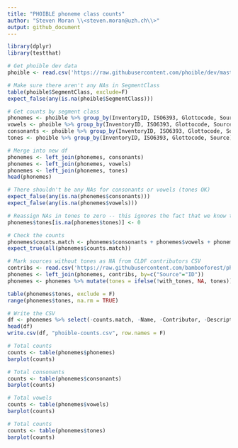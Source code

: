 ```yaml
---
title: "PHOIBLE phoneme class counts"
author: "Steven Moran \\<steven.moran@uzh.ch\\>"
output: github_document
---
```

  
```r
library(dplyr)
library(testthat)
```

```r
# Get phoible dev data
phoible <- read.csv('https://raw.githubusercontent.com/phoible/dev/master/data/phoible.csv', stringsAsFactors = F)
```


```r
# Make sure there aren't any NAs in SegmentClass
table(phoible$SegmentClass, exclude=F)
expect_false(any(is.na(phoible$SegmentClass)))
```

```r
# Get counts by segment class
phonemes <- phoible %>% group_by(InventoryID, ISO6393, Glottocode, Source) %>% summarize(phonemes=n())
vowels <- phoible %>% group_by(InventoryID, ISO6393, Glottocode, Source) %>% filter(SegmentClass=="vowel") %>% summarize(vowels=n())
consonants <- phoible %>% group_by(InventoryID, ISO6393, Glottocode, Source) %>% filter(SegmentClass=="consonant") %>% summarize(consonants=n())
tones <- phoible %>% group_by(InventoryID, ISO6393, Glottocode, Source) %>% filter(SegmentClass=="tone") %>% summarize(tones=n())
```

```r
# Merge into new df
phonemes <- left_join(phonemes, consonants)
phonemes <- left_join(phonemes, vowels)
phonemes <- left_join(phonemes, tones)
head(phonemes)
```

```r
# There shouldn't be any NAs for consonants or vowels (tones OK)
expect_false(any(is.na(phonemes$consonants)))
expect_false(any(is.na(phonemes$vowels)))

# Reassign NAs in tones to zero -- this ignores the fact that we know that some sources does not report tone!
phonemes$tones[is.na(phonemes$tones)] <- 0

# Check the counts
phonemes$counts.match <- phonemes$consonants + phonemes$vowels + phonemes$tones == phonemes$phonemes
expect_true(all(phonemes$counts.match))

# Mark sources without tones as NA from CLDF contributors CSV
contribs <- read.csv('https://raw.githubusercontent.com/bambooforest/phoible-scripts/master/to_cldf/cldf/contributors.csv')
phonemes <- left_join(phonemes, contribs, by=c("Source"="ID"))
phonemes <- phonemes %>% mutate(tones = ifelse(!with_tones, NA, tones))

table(phonemes$tones, exclude = F)
range(phonemes$tones, na.rm = TRUE)
```


```r
# Write the CSV
df <- phonemes %>% select(-counts.match, -Name, -Contributor, -Description, -Contents, -Citation, -SourceURL, -URL, -with_tones)
head(df)
write.csv(df, "phoible-counts.csv", row.names = F)
```


```r
# Total counts
counts <- table(phonemes$phonemes)
barplot(counts)
```
```r
# Total consonants
counts <- table(phonemes$consonants)
barplot(counts)
```

```r
# Total vowels
counts <- table(phonemes$vowels)
barplot(counts)
```

```r
# Total counts
counts <- table(phonemes$tones)
barplot(counts)
```
